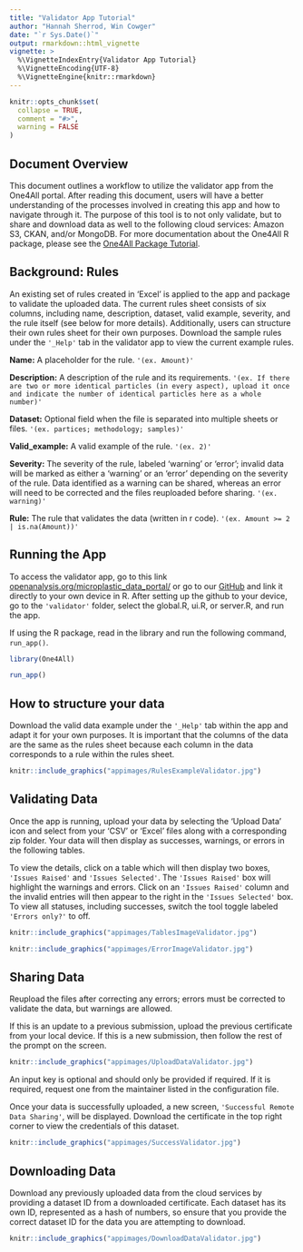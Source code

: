 ```yaml
---
title: "Validator App Tutorial"
author: "Hannah Sherrod, Win Cowger"
date: "`r Sys.Date()`"
output: rmarkdown::html_vignette
vignette: >
  %\VignetteIndexEntry{Validator App Tutorial}
  %\VignetteEncoding{UTF-8}
  %\VignetteEngine{knitr::rmarkdown}
---
```


```r
knitr::opts_chunk$set(
  collapse = TRUE,
  comment = "#>",
  warning = FALSE
)
```

## Document Overview

This document outlines a workflow to utilize the validator app from the One4All portal. After reading this document, users will have a better understanding of the processes involved in creating this app and how to navigate through it. The purpose of this tool is to not only validate, but to share and download data as well to the following cloud services: Amazon S3, CKAN, and/or MongoDB. For more documentation about the One4All R package, please see the [One4All Package Tutorial](package.html).

## Background: Rules

An existing set of rules created in 'Excel' is applied to the app and package to validate the uploaded data. The current rules sheet consists of six columns, including name, description, dataset, valid example, severity, and the rule itself (see below for more details). Additionally, users can structure their own rules sheet for their own purposes. Download the sample rules under the `'_Help'` tab in the validator app to view the current example rules.

**Name:** A placeholder for the rule. `'(ex. Amount)'`

**Description:** A description of the rule and its requirements. `'(ex. If there are two or more identical particles (in every aspect), upload it once and indicate the number of identical particles here as a whole number)'`

**Dataset:** Optional field when the file is separated into multiple sheets or files. `'(ex. partices; methodology; samples)'`

**Valid_example:** A valid example of the rule. `'(ex. 2)'`

**Severity:** The severity of the rule, labeled 'warning' or 'error'; invalid data will be marked as either a 'warning' or an 'error' depending on the severity of the rule. Data identified as a warning can be shared, whereas an error will need to be corrected and the files reuploaded before sharing. `'(ex. warning)'`

**Rule:** The rule that validates the data (written in r code). `'(ex. Amount >= 2 | is.na(Amount))'`

## Running the App

To access the validator app, go to this link [openanalysis.org/microplastic_data_portal/](https://openanalysis.org/microplastic_data_portal/) or go to our [GitHub](https://github.com/Moore-Institute-4-Plastic-Pollution-Res/One4All) and link it directly to your own device in R. After setting up the github to your device, go to the `'validator'` folder, select the global.R, ui.R, or server.R, and run the app.

If using the R package, read in the library and run the following command, `run_app()`.
```r
library(One4All)
```

```r
run_app()
```

## How to structure your data

Download the valid data example under the `'_Help'` tab within the app and adapt it for your own purposes. It is important that the columns of the data are the same as the rules sheet because each column in the data corresponds to a rule within the rules sheet. 

```r
knitr::include_graphics("appimages/RulesExampleValidator.jpg")
```

## Validating Data

Once the app is running, upload your data by selecting the 'Upload Data' icon and select from your 'CSV' or 'Excel' files along with a corresponding zip folder. Your data will then display as successes, warnings, or errors in the following tables. 

To view the details, click on a table which will then display two boxes, `'Issues Raised'` and `'Issues Selected'`. The `'Issues Raised'` box will highlight the warnings and errors. Click on an `'Issues Raised'` column and the invalid entries will then appear to the right in the `'Issues Selected'` box. To view all statuses, including successes, switch the tool toggle labeled `'Errors only?'` to off. 

```r
knitr::include_graphics("appimages/TablesImageValidator.jpg")
```

```r
knitr::include_graphics("appimages/ErrorImageValidator.jpg")
```

## Sharing Data

Reupload the files after correcting any errors; errors must be corrected to validate the data, but warnings are allowed. 

If this is an update to a previous submission, upload the previous certificate from your local device. If this is a new submission, then follow the rest of the prompt on the screen. 

```r
knitr::include_graphics("appimages/UploadDataValidator.jpg")
```

An input key is optional and should only be provided if required. If it is required, request one from the maintainer listed in the configuration file.

Once your data is successfully uploaded, a new screen, `'Successful Remote Data Sharing'`, will be displayed. Download the certificate in the top right corner to view the credentials of this dataset.

```r
knitr::include_graphics("appimages/SuccessValidator.jpg")
```

## Downloading Data

Download any previously uploaded data from the cloud services by providing a dataset ID from a downloaded certificate. Each dataset has its own ID, represented as a hash of numbers, so ensure that you provide the correct dataset ID for the data you are attempting to download.

```r
knitr::include_graphics("appimages/DownloadDataValidator.jpg")
```
